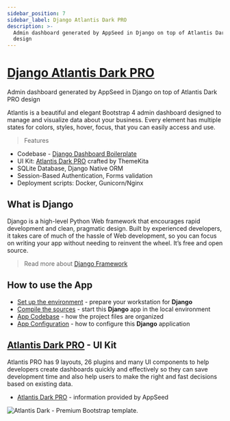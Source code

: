 ```yaml
---
sidebar_position: 7
sidebar_label: Django Atlantis Dark PRO
description: >-
  Admin dashboard generated by AppSeed in Django on top of Atlantis Dark PRO
  design
---
```


# [Django Atlantis Dark PRO ](https://appseed.us/product/atlantis-dark-pro/django/)

<SubHeading>Admin dashboard generated by AppSeed in Django on top of Atlantis Dark PRO design</SubHeading>

Atlantis is a beautiful and elegant Bootstrap 4 admin dashboard designed to manage and visualize data about your business. Every element has multiple states for colors, styles, hover, focus, that you can easily access and use.

> Features

- Codebase - [Django Dashboard Boilerplate](../../boilerplate-code/django-dashboard.mdx)
- UI Kit: [Atlantis Dark PRO](../../content/bootstrap-template/atlantis-pro.mdx) crafted by ThemeKita
- SQLite Database, Django Native ORM
- Session-Based Authentication, Forms validation
- Deployment scripts: Docker, Gunicorn/Nginx

## What is Django

Django is a high-level Python Web framework that encourages rapid development and clean, pragmatic design. Built by experienced developers, it takes care of much of the hassle of Web development, so you can focus on writing your app without needing to reinvent the wheel. It’s free and open source.

> Read more about [Django Framework](../../content/what-is/django.mdx)

## How to use the App

- [Set up the environment](../../boilerplate-code/django-dashboard.mdx#environment-1) - prepare your workstation for **Django**
- [Compile the sources](../../boilerplate-code/django-dashboard.mdx#build-the-app-1) - start this **Django** app in the local environment
- [App Codebase](../../boilerplate-code/django-dashboard.mdx#app-codebase) - how the project files are organized
- [App Configuration](../../boilerplate-code/django-dashboard.mdx#app-configuration) - how to configure this **Django** application

## [Atlantis Dark PRO](../../content/bootstrap-template/atlantis-pro.mdx) - UI Kit

Atlantis PRO has 9 layouts, 26 plugins and many UI components to help developers create dashboards quickly and effectively so they can save development time and also help users to make the right and fast decisions based on existing data.

- [Atlantis Dark PRO](../../content/bootstrap-template/atlantis-pro.mdx) - information provided by AppSeed

![Atlantis Dark - Premium Bootstrap template.](../../../static/assets/docs-atlantis-pro-screen.jpg)
